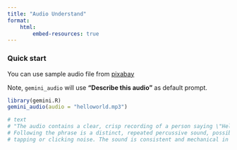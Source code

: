 ```yaml
---
title: "Audio Understand"
format: 
    html:
        embed-resources: true
---
```


### Quick start

You can use sample audio file from [pixabay](https://pixabay.com/sound-effects/search/hello%20world/)

Note, `gemini_audio` will use **"Describe this audio"** as default prompt.

```r
library(gemini.R)
gemini_audio(audio = "helloworld.mp3")

# text
# "The audio contains a clear, crisp recording of a person saying \"Hello\".
# Following the phrase is a distinct, repeated percussive sound, possibly a rhythmic
# tapping or clicking noise. The sound is consistent and mechanical in nature.\n"

```
